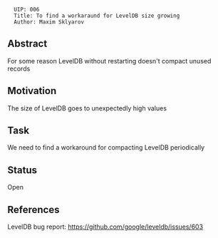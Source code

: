 <pre>
  UIP: 006
  Title: To find a workaraund for LevelDB size growing
  Author: Maxim Sklyarov
</pre>


== Abstract ==

For some reason LevelDB without restarting doesn't compact unused records

== Motivation ==

The size of LevelDB goes to unexpectedly high values

== Task ==

We need to find a workaround for compacting LevelDB periodically

== Status == 

Open

== References ==
LevelDB bug report: https://github.com/google/leveldb/issues/603
